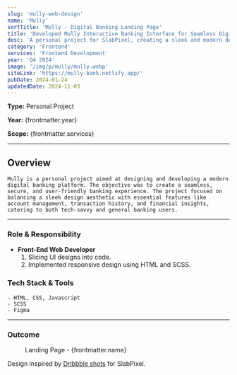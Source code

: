```yaml
---
slug: 'mully-web-design'
name: 'Mully'
sortTitle: 'Mully - Digital Banking Landing Page'
title: 'Developed Mully Interactive Banking Interface for Seamless Digital Transactions'
desc: 'A personal project for SlabPixel, creating a sleek and modern design for a digital banking platform focused on user-friendly experiences.'
category: 'Frontend'
services: 'Frontend Development'
year: 'Q4 2024'
image: '/img/p/mully/mully.webp'
siteLink: 'https://mully-bank.netlify.app/'
pubDate: 2024-01-24
updatedDate: 2024-11-03
---
```


**Type:** Personal Project

**Year:** {frontmatter.year}

**Scope:** {frontmatter.services}

---



## Overview

    Mully is a personal project aimed at designing and developing a modern digital banking platform. The objective was to create a seamless, secure, and user-friendly banking experience. The project focused on balancing a sleek design aesthetic with essential features like account management, transaction history, and financial insights, catering to both tech-savvy and general banking users.

---

### Role & Responsibility

- **Front-End Web Developer**
  1. Slicing UI designs into code.
  2. Implemented responsive design using HTML and SCSS.

### Tech Stack & Tools

    - HTML, CSS, Javascript
    - SCSS
    - Figma

---

### Outcome

<figure>
  <Picture
    src={landingPage}
    alt='high fidelity design'
    formats={['avif', 'webp']}
  />
  <figcaption class='text-center'>
    Landing Page - {frontmatter.name}
  </figcaption>
</figure>

Design inspired by <a href='https://dribbble.com/shots/24218487-Mully-Bank-Website-Transforming-Banking-for-the-Digital-Age' target='_blank'>Dribbble shots</a> for SlabPixel.